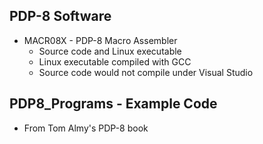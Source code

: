 == PDP-8 Software ==

* MACR08X - PDP-8 Macro Assembler
** Source code and Linux executable
** Linux executable compiled with GCC
** Source code would not compile under Visual Studio

== PDP8_Programs - Example Code ==

* From Tom Almy's PDP-8 book
